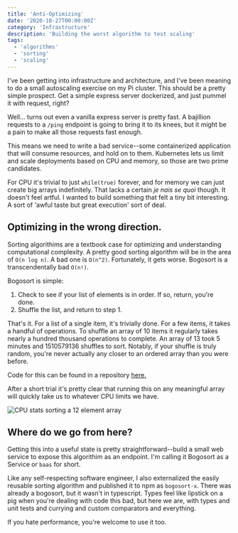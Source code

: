 ```yaml
---
title: 'Anti-Optimizing'
date: '2020-10-27T00:00:00Z'
category: 'Infrastructure'
description: 'Building the worst algorithm to test scaling'
tags:
  - 'algorithms'
  - 'sorting'
  - 'scaling'
---
```


I've been getting into infrastructure and architecture, and I've been meaning to do a small autoscaling exercise on my Pi cluster. This
should be a pretty simple prospect. Get a simple express server dockerized, and just pummel it with request, right?

Well... turns out even a vanilla express server is pretty fast. A bajillion requests to a `/ping` endpoint is going to bring it to its knees, but
it might be a pain to make all those requests fast enough.

This means we need to write a bad service--some containerized application that will consume resources, and hold on to them. Kubernetes lets us
limit and scale deployments based on CPU and memory, so those are two prime candidates.

For CPU it's trivial to just `while(true)` forever, and for memory we can just create big arrays indefinitely. That lacks a certain _je nais se quoi_ though.
It doesn't feel artful. I wanted to build something that felt a tiny bit interesting. A sort of 'awful taste but great execution' sort of deal.

## Optimizing in the wrong direction.

Sorting algorithims are a textbook case for optimizing and understanding computational complexity. A pretty good sorting algorithm will be in the area of `O(n log n)`. A bad one is `O(n^2)`.
Fortunately, it gets worse. Bogosort is a transcendentally bad `O(n!)`.

Bogosort is simple:

1. Check to see if your list of elements is in order. If so, return, you're done.
2. Shuffle the list, and return to step 1.

That's it. For a list of a single item, it's trivially done. For a few items, it takes a handful of operations.
To shuffle an array of 10 items it regularly takes nearly a hundred thousand operations to complete. An array of 13 took 5 minutes and 1510579136 shuffles to sort.
Notably, if your shuffle is truly random, you're never actually any closer to an ordered array than you were before.

Code for this can be found in a repository [here.](https://github.com/jelkand/bogosort-x/blob/master/src/index.ts)

After a short trial it's pretty clear that running this on any meaningful array will quickly take us to whatever CPU limits we have.

![CPU stats sorting a 12 element array](./node-stats.png)

## Where do we go from here?

Getting this into a useful state is pretty straightforward--build a small web service to expose this algorithim as an endpoint. I'm calling it Bogosort as a Service or `baas` for short.

Like any self-respecting software engineer, I also externalized the easily reusable sorting algorithm and published it to npm as `bogosort-x`. There was already a bogosort, but it wasn't in typescript.
Types feel like lipstick on a pig when you're dealing with code this bad, but here we are, with types and unit tests and currying and custom comparators and everything.

If you hate performance, you're welcome to use it too.
